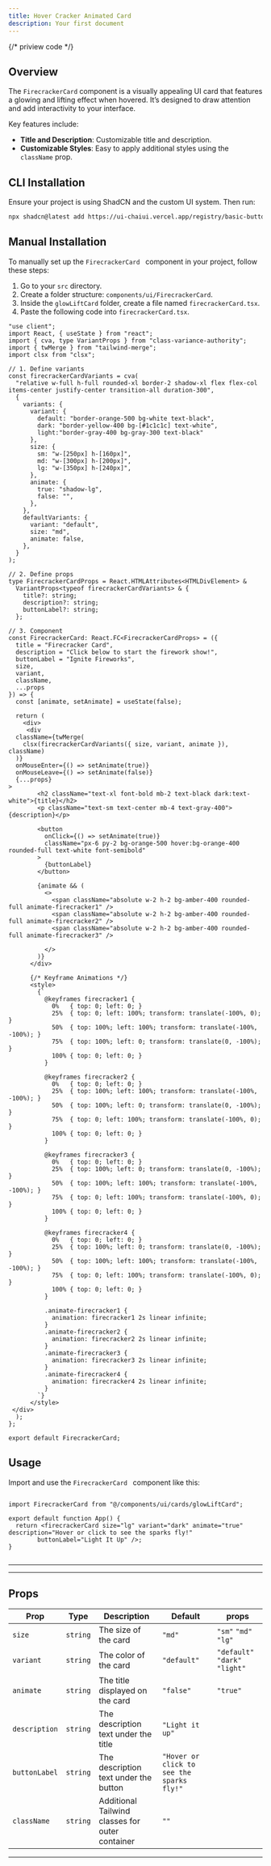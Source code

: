 ```yaml
---
title: Hover Cracker Animated Card
description: Your first document
---
```

{/* priview code  */}


## Overview

The `FirecrackerCard` component is a visually appealing UI card that features a glowing and lifting effect when hovered. It’s designed to draw attention and add interactivity to your interface.

Key features include:

- **Title and Description**: Customizable title and description.
- **Customizable Styles**: Easy to apply additional styles using the `className` prop.


<ComponentPreview code={FirecrackerCard}>
  <FireCrackerAnimatedCard></FireCrackerAnimatedCard>
</ComponentPreview>

## CLI Installation

Ensure your project is using ShadCN and the custom UI system. Then run:

```bash
npx shadcn@latest add https://ui-chaiui.vercel.app/registry/basic-button.json

```
## Manual Installation

To manually set up the `FirecrackerCard ` component in your project, follow these steps:

1. Go to your `src` directory.
2. Create a folder structure: `components/ui/FirecrackerCard`.
3. Inside the `glowLiftCard` folder, create a file named `firecrackerCard.tsx`.
4. Paste the following code into `firecrackerCard.tsx`.

```tsx
"use client";
import React, { useState } from "react";
import { cva, type VariantProps } from "class-variance-authority";
import { twMerge } from "tailwind-merge";
import clsx from "clsx";

// 1. Define variants
const firecrackerCardVariants = cva(
  "relative w-full h-full rounded-xl border-2 shadow-xl flex flex-col items-center justify-center transition-all duration-300",
  {
    variants: {
      variant: {
        default: "border-orange-500 bg-white text-black",
        dark: "border-yellow-400 bg-[#1c1c1c] text-white",
        light:"border-gray-400 bg-gray-300 text-black"
      },
      size: {
        sm: "w-[250px] h-[160px]",
        md: "w-[300px] h-[200px]",
        lg: "w-[350px] h-[240px]",
      },
      animate: {
        true: "shadow-lg",
        false: "",
      },
    },
    defaultVariants: {
      variant: "default",
      size: "md",
      animate: false,
    },
  }
);

// 2. Define props
type FirecrackerCardProps = React.HTMLAttributes<HTMLDivElement> &
  VariantProps<typeof firecrackerCardVariants> & {
    title?: string;
    description?: string;
    buttonLabel?: string;
  };

// 3. Component
const FirecrackerCard: React.FC<FirecrackerCardProps> = ({
  title = "Firecracker Card",
  description = "Click below to start the firework show!",
  buttonLabel = "Ignite Fireworks",
  size,
  variant,
  className,
  ...props
}) => {
  const [animate, setAnimate] = useState(false);

  return (
    <div>
     <div
  className={twMerge(
    clsx(firecrackerCardVariants({ size, variant, animate }), className)
  )}
  onMouseEnter={() => setAnimate(true)}
  onMouseLeave={() => setAnimate(false)}
  {...props}
>
        <h2 className="text-xl font-bold mb-2 text-black dark:text-white">{title}</h2>
        <p className="text-sm text-center mb-4 text-gray-400">{description}</p>

        <button
          onClick={() => setAnimate(true)}
          className="px-6 py-2 bg-orange-500 hover:bg-orange-400 rounded-full text-white font-semibold"
        >
          {buttonLabel}
        </button>

        {animate && (
          <>
            <span className="absolute w-2 h-2 bg-amber-400 rounded-full animate-firecracker1" />
            <span className="absolute w-2 h-2 bg-amber-400 rounded-full animate-firecracker2" />
            <span className="absolute w-2 h-2 bg-amber-400 rounded-full animate-firecracker3" />
           
          </>
        )}
      </div>

      {/* Keyframe Animations */}
      <style>
        {`
          @keyframes firecracker1 {
            0%   { top: 0; left: 0; }
            25%  { top: 0; left: 100%; transform: translate(-100%, 0); }
            50%  { top: 100%; left: 100%; transform: translate(-100%, -100%); }
            75%  { top: 100%; left: 0; transform: translate(0, -100%); }
            100% { top: 0; left: 0; }
          }

          @keyframes firecracker2 {
            0%   { top: 0; left: 0; }
            25%  { top: 100%; left: 100%; transform: translate(-100%, -100%); }
            50%  { top: 100%; left: 0; transform: translate(0, -100%); }
            75%  { top: 0; left: 100%; transform: translate(-100%, 0); }
            100% { top: 0; left: 0; }
          }

          @keyframes firecracker3 {
            0%   { top: 0; left: 0; }
            25%  { top: 100%; left: 0; transform: translate(0, -100%); }
            50%  { top: 100%; left: 100%; transform: translate(-100%, -100%); }
            75%  { top: 0; left: 100%; transform: translate(-100%, 0); }
            100% { top: 0; left: 0; }
          }

          @keyframes firecracker4 {
            0%   { top: 0; left: 0; }
            25%  { top: 100%; left: 0; transform: translate(0, -100%); }
            50%  { top: 100%; left: 100%; transform: translate(-100%, -100%); }
            75%  { top: 0; left: 100%; transform: translate(-100%, 0); }
            100% { top: 0; left: 0; }
          }

          .animate-firecracker1 {
            animation: firecracker1 2s linear infinite;
          }
          .animate-firecracker2 {
            animation: firecracker2 2s linear infinite;
          }
          .animate-firecracker3 {
            animation: firecracker3 2s linear infinite;
          }
          .animate-firecracker4 {
            animation: firecracker4 2s linear infinite;
          }
        `}
      </style>
 </div>
  );
};

export default FirecrackerCard;

```


## Usage
Import and use the `FirecrackerCard ` component like this:
```tsx

import FirecrackerCard from "@/components/ui/cards/glowLiftCard";

export default function App() {
  return <firecrackerCard size="lg" variant="dark" animate="true" description="Hover or click to see the sparks fly!"
        buttonLabel="Light It Up" />;
}


```
---

---

## Props

| **Prop**    | **Type**   | **Description**                                  | **Default**                                 | **props**         |
|-------------|------------|--------------------------------------------------|---------------------------------------------|-------------------|
| `size`     | `string`   | The size of the card                              | `"md"`                                      | `"sm"` `"md"` `"lg"`    |
| `variant`     | `string`   | The color of the card                          | `"default"`                                 | `"default"` `"dark"` `"light"`  |
| `animate`     | `string`   | The title displayed on the card                  | `"false"`                                 |     `"true"`            |
| `description` | `string`   | 	The description text under the title          | `"Light it up"`                             |                   |
| `buttonLabel` | `string`   | 	The description text under the button          | `"Hover or click to see the sparks fly!"`  |                   |
| `className` | `string`   | 	Additional Tailwind classes for outer container | `""`                                        |                   |
---